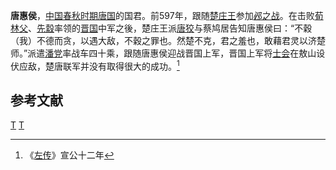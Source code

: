 '''唐惠侯'''，[[中国|中国]][[春秋时期|春秋时期]][[唐国|唐国]]的国君。前597年，跟随[[楚庄王|楚庄王]]参加[[邲之战|邲之战]]。在击败[[荀林父|荀林父]]、[[先縠|先縠]]率领的[[晋国|晋国]]中军之後，楚庄王派[[唐狡|唐狡]]与蔡鸠居告知唐惠侯曰：“不穀（我）不德而贪，以遇大敌，不穀之罪也。然楚不克，君之羞也，敢藉君灵以济楚师。”派遣[[潘党|潘党]]率战车四十乘，跟随唐惠侯迎战晋国上军，晋国上军将[[士会|士会]]在敖山设伏应敌，楚唐联军并没有取得很大的成功。<ref>《[[左传|左传]]》宣公十二年</ref>

==参考文献==
<div class="references-small">
<references></references>
</div>

[[Category:春秋人|T]]
[[Category:周朝诸侯国君主|T]]